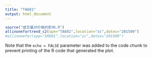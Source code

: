 ```yaml
---
title: "TA601"
output: html_document
---
```


```r
source("成交量对价格的影响.R")
allinonefortrend_c2(spe="TA601",location="zc",dates="201509")
#allinonefor(spe="SR601",location="zc",dates="201509")
```

Note that the `echo = FALSE` parameter was added to the code chunk to prevent printing of the R code that generated the plot.
